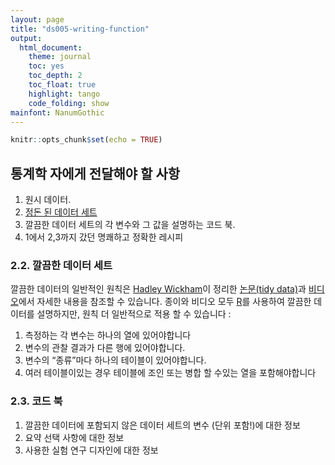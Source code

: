 ```yaml
---
layout: page
title: "ds005-writing-function"
output:
  html_document: 
    theme: journal
    toc: yes
    toc_depth: 2
    toc_float: true
    highlight: tango
    code_folding: show
mainfont: NanumGothic
---
```



```r
knitr::opts_chunk$set(echo = TRUE)
```


## 통계학 자에게 전달해야 할 사항

1. 원시 데이터.
1. [정돈 된 데이터 세트](http://vita.had.co.nz/papers/tidy-data.pdf)
1. 깔끔한 데이터 세트의 각 변수와 그 값을 설명하는 코드 북.
1. 1에서 2,3까지 갔던 명쾌하고 정확한 레시피

### 2.2. 깔끔한 데이터 세트

깔끔한 데이터의 일반적인 원칙은 [Hadley Wickham](http://had.co.nz/)이 
정리한 [논문(tidy data)](http://vita.had.co.nz/papers/tidy-data.pdf)과 
[비디오](http://vimeo.com/33727555)에서 자세한 내용을 참조할 수 있습니다. 
종이와 비디오 모두 [R](http://www.r-project.org/)를 사용하여 깔끔한 데이터를 설명하지만, 원칙
더 일반적으로 적용 할 수 있습니다 :

1. 측정하는 각 변수는 하나의 열에 있어야합니다
1. 변수의 관찰 결과가 다른 행에 있어야합니다.
1. 변수의 "종류"마다 하나의 테이블이 있어야합니다.
1. 여러 테이블이있는 경우 테이블에 조인 또는 병합 할 수있는 열을 포함해야합니다

### 2.3. 코드 북

1. 깔끔한 데이터에 포함되지 않은 데이터 세트의 변수 (단위 포함!)에 대한 정보
1. 요약 선택 사항에 대한 정보
1. 사용한 실험 연구 디자인에 대한 정보

